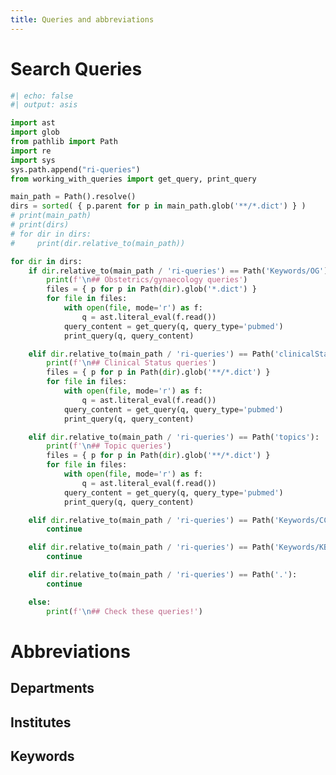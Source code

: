```yaml
---
title: Queries and abbreviations
---
```


# Search Queries

```python
#| echo: false
#| output: asis

import ast
import glob
from pathlib import Path
import re
import sys
sys.path.append("ri-queries")
from working_with_queries import get_query, print_query

main_path = Path().resolve()
dirs = sorted( { p.parent for p in main_path.glob('**/*.dict') } )
# print(main_path)
# print(dirs)
# for dir in dirs:
#     print(dir.relative_to(main_path))

for dir in dirs:
    if dir.relative_to(main_path / 'ri-queries') == Path('Keywords/OG'):
        print(f'\n## Obstetrics/gynaecology queries')
        files = { p for p in Path(dir).glob('*.dict') }
        for file in files:
            with open(file, mode='r') as f:
                q = ast.literal_eval(f.read())
            query_content = get_query(q, query_type='pubmed')
            print_query(q, query_content)          

    elif dir.relative_to(main_path / 'ri-queries') == Path('clinicalStatus'):
        print(f'\n## Clinical Status queries')
        files = { p for p in Path(dir).glob('**/*.dict') }
        for file in files:
            with open(file, mode='r') as f:
                q = ast.literal_eval(f.read())
            query_content = get_query(q, query_type='pubmed')
            print_query(q, query_content)

    elif dir.relative_to(main_path / 'ri-queries') == Path('topics'):
        print(f'\n## Topic queries')
        files = { p for p in Path(dir).glob('**/*.dict') }
        for file in files:
            with open(file, mode='r') as f:
                q = ast.literal_eval(f.read())
            query_content = get_query(q, query_type='pubmed')
            print_query(q, query_content)

    elif dir.relative_to(main_path / 'ri-queries') == Path('Keywords/CCA'):
        continue

    elif dir.relative_to(main_path / 'ri-queries') == Path('Keywords/KBC'):
        continue

    elif dir.relative_to(main_path / 'ri-queries') == Path('.'):
        continue

    else:
        print(f'\n## Check these queries!')
```


# Abbreviations

## Departments

## Institutes

## Keywords